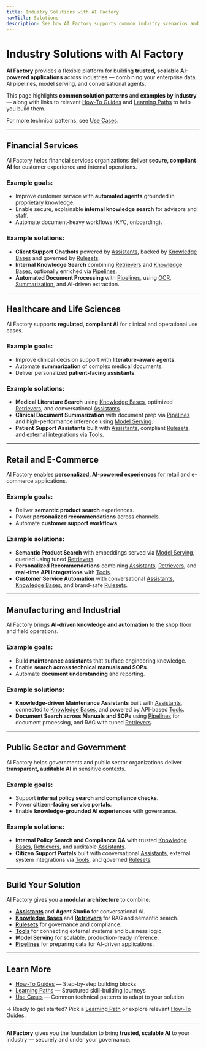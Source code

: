 ```yaml
---
title: Industry Solutions with AI Factory
navTitle: Solutions
description: See how AI Factory supports common industry scenarios and example solutions.
---
```


# Industry Solutions with AI Factory

**AI Factory** provides a flexible platform for building **trusted, scalable AI-powered applications** across industries — combining your enterprise data, AI pipelines, model serving, and conversational agents.

This page highlights **common solution patterns** and **examples by industry** — along with links to relevant [How-To Guides](./how-to/gen-ai) and [Learning Paths](./paths) to help you build them.

For more technical patterns, see [Use Cases](./use-cases).

---

## Financial Services

AI Factory helps financial services organizations deliver **secure, compliant AI** for customer experience and internal operations.

### Example goals:

- Improve customer service with **automated agents** grounded in proprietary knowledge.
- Enable secure, explainable **internal knowledge search** for advisors and staff.
- Automate document-heavy workflows (KYC, onboarding).

### Example solutions:

- **Client Support Chatbots** powered by [Assistants](./how-to/gen-ai/create-assistant), backed by [Knowledge Bases](./how-to/gen-ai/create-knowledge-base) and governed by [Rulesets](./how-to/gen-ai/create-ruleset).
- **Internal Knowledge Search** combining [Retrievers](./how-to/gen-ai/create-retriever) and [Knowledge Bases](./how-to/gen-ai/create-knowledge-base), optionally enriched via [Pipelines](../pipeline/gettingstarted).
- **Automated Document Processing** with [Pipelines](../pipeline/gettingstarted), using [OCR](../pipeline/preparers/examples/perform_ocr), [Summarization](../pipeline/preparers/examples/summarize_text), and AI-driven extraction.

---

## Healthcare and Life Sciences

AI Factory supports **regulated, compliant AI** for clinical and operational use cases.

### Example goals:

- Improve clinical decision support with **literature-aware agents**.
- Automate **summarization** of complex medical documents.
- Deliver personalized **patient-facing assistants**.

### Example solutions:

- **Medical Literature Search** using [Knowledge Bases](./how-to/gen-ai/create-knowledge-base), optimized [Retrievers](./how-to/gen-ai/create-retriever), and conversational [Assistants](./how-to/gen-ai/create-assistant).
- **Clinical Document Summarization** with document prep via [Pipelines](../pipeline/gettingstarted) and high-performance inference using [Model Serving](./how-to/model-serving).
- **Patient Support Assistants** built with [Assistants](./how-to/gen-ai/create-assistant), compliant [Rulesets](./how-to/gen-ai/create-ruleset), and external integrations via [Tools](./how-to/gen-ai/create-tool).

---

## Retail and E-Commerce

AI Factory enables **personalized, AI-powered experiences** for retail and e-commerce applications.

### Example goals:

- Deliver **semantic product search** experiences.
- Power **personalized recommendations** across channels.
- Automate **customer support workflows**.

### Example solutions:

- **Semantic Product Search** with embeddings served via [Model Serving](./how-to/model-serving), queried using tuned [Retrievers](./how-to/gen-ai/create-retriever).
- **Personalized Recommendations** combining [Assistants](./how-to/gen-ai/create-assistant), [Retrievers](./how-to/gen-ai/create-retriever), and **real-time API integrations** with [Tools](./how-to/gen-ai/create-tool).
- **Customer Service Automation** with conversational [Assistants](./how-to/gen-ai/create-assistant), [Knowledge Bases](./how-to/gen-ai/create-knowledge-base), and brand-safe [Rulesets](./how-to/gen-ai/create-ruleset).

---

## Manufacturing and Industrial

AI Factory brings **AI-driven knowledge and automation** to the shop floor and field operations.

### Example goals:

- Build **maintenance assistants** that surface engineering knowledge.
- Enable **search across technical manuals and SOPs**.
- Automate **document understanding** and reporting.

### Example solutions:

- **Knowledge-driven Maintenance Assistants** built with [Assistants](./how-to/gen-ai/create-assistant), connected to [Knowledge Bases](./how-to/gen-ai/create-knowledge-base), and powered by API-based [Tools](./how-to/gen-ai/create-tool).
- **Document Search across Manuals and SOPs** using [Pipelines](../pipeline/gettingstarted) for document processing, and RAG with tuned [Retrievers](./how-to/gen-ai/create-retriever).

---

## Public Sector and Government

AI Factory helps governments and public sector organizations deliver **transparent, auditable AI** in sensitive contexts.

### Example goals:

- Support **internal policy search and compliance checks**.
- Power **citizen-facing service portals**.
- Enable **knowledge-grounded AI experiences** with governance.

### Example solutions:

- **Internal Policy Search and Compliance QA** with trusted [Knowledge Bases](./how-to/gen-ai/create-knowledge-base), [Retrievers](./how-to/gen-ai/create-retriever), and auditable [Assistants](./how-to/gen-ai/create-assistant).
- **Citizen Support Portals** built with conversational [Assistants](./how-to/gen-ai/create-assistant), external system integrations via [Tools](./how-to/gen-ai/create-tool), and governed [Rulesets](./how-to/gen-ai/create-ruleset).

---

## Build Your Solution

AI Factory gives you a **modular architecture** to combine:

- **[Assistants](./how-to/gen-ai/create-assistant)** and **Agent Studio** for conversational AI.
- **[Knowledge Bases](./how-to/gen-ai/create-knowledge-base)** and **[Retrievers](./how-to/gen-ai/create-retriever)** for RAG and semantic search.
- **[Rulesets](./how-to/gen-ai/create-ruleset)** for governance and compliance.
- **[Tools](./how-to/gen-ai/create-tool)** for connecting external systems and business logic.
- **[Model Serving](./how-to/model-serving)** for scalable, production-ready inference.
- **[Pipelines](../pipeline/gettingstarted)** for preparing data for AI-driven applications.

---

## Learn More

- [How-To Guides](./how-to/gen-ai) — Step-by-step building blocks
- [Learning Paths](./paths) — Structured skill-building journeys
- [Use Cases](./use-cases) — Common technical patterns to adapt to your solution

→ Ready to get started? Pick a [Learning Path](./paths) or explore relevant [How-To Guides](./how-to/gen-ai).

---

**AI Factory** gives you the foundation to bring **trusted, scalable AI** to your industry — securely and under your governance.

